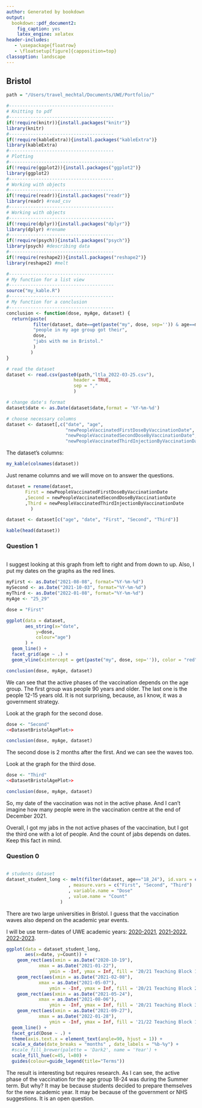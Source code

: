 ```yaml
---
author: Generated by bookdown
output:
  bookdown::pdf_document2:
    fig_caption: yes
    latex_engine: xelatex
header-includes:
   - \usepackage{floatrow}
   - \floatsetup[figure]{capposition=top}
classoption: landscape
---
```

## Bristol {#DatasetBristol}

```r
path = "/Users/travel_mechtal/Documents/UWE/Portfolio/"
```

```r
#---------------------------------------
# Knitting to pdf
#---------------------------------------
if(!require(knitr)){install.packages("knitr")}
library(knitr)
#---------------------------------------
if(!require(kableExtra)){install.packages("kableExtra")}
library(kableExtra)
#---------------------------------------
# Plotting
#---------------------------------------
if(!require(ggplot2)){install.packages("ggplot2")}
library(ggplot2)
#---------------------------------------
# Working with objects
#---------------------------------------
if(!require(readr)){install.packages("readr")}
library(readr) #read_csv
#---------------------------------------
# Working with objects
#---------------------------------------
if(!require(dplyr)){install.packages("dplyr")}
library(dplyr) #rename
#---------------------------------------
if(!require(psych)){install.packages("psych")}
library(psych) #describing data
#---------------------------------------
if(!require(reshape2)){install.packages("reshape2")}
library(reshape2) #melt
```

```r
#---------------------------------------
# My function for a list view
#---------------------------------------
source("my_kable.R")
#---------------------------------------
# My function for a conclusion
#---------------------------------------
conclusion <- function(dose, myAge, dataset) {
  return(paste(
          filter(dataset, date==get(paste("my", dose, sep='')) & age==myAge)[dose],
          "people in my age group got their", 
          dose, 
          "jabs with me in Bristol."
          )
         )
}
```

```r
# read the dataset
dataset <- read.csv(paste0(path,"ltla_2022-03-25.csv"),
                         header = TRUE,
                         sep = ","
                         )

# change date's format
dataset$date <- as.Date(dataset$date,format = '%Y-%m-%d')

# choose necessary columns
dataset <- dataset[,c("date", "age",
                      "newPeopleVaccinatedFirstDoseByVaccinationDate",
                      "newPeopleVaccinatedSecondDoseByVaccinationDate",
                      "newPeopleVaccinatedThirdInjectionByVaccinationDate")]
```

The dataset's columns:

```r
my_kable(colnames(dataset))
```

Just rename columns and we will move on to answer the questions.
```r
dataset = rename(dataset, 
       First = newPeopleVaccinatedFirstDoseByVaccinationDate
       ,Second = newPeopleVaccinatedSecondDoseByVaccinationDate
       ,Third = newPeopleVaccinatedThirdInjectionByVaccinationDate
         )

dataset <- dataset[c("age", "date", "First", "Second", "Third")]

kable(head(dataset))
```

### Question 1
```r
```

I suggest looking at this graph from left to right and from down to up.
Also, I put my dates on the graphs as the red lines.

```r
myFirst <- as.Date("2021-08-08", format="%Y-%m-%d")
mySecond <- as.Date("2021-10-03", format="%Y-%m-%d")
myThird <- as.Date("2022-01-08", format="%Y-%m-%d")
myAge <- "25_29"
```

```r
dose = "First"
```

```r
ggplot(data = dataset, 
       aes_string(x="date", 
           y=dose,
           colour="age")
       ) +
  geom_line() +
  facet_grid(age ~ .) +
  geom_vline(xintercept = get(paste("my", dose, sep='')), color = "red")
```
```r
conclusion(dose, myAge, dataset)
```

We can see that the active phases of the vaccination depends on the age group. The first group was people 90 years and older. The last one is the people 12-15 years old. It is not surprising, because, as I know, it was a government strategy.

Look at the graph for the second dose.

```r
dose <- "Second"
<<DatasetBristolAgePlot>>
```
```r
conclusion(dose, myAge, dataset)
```

The second dose is 2 months after the first. And we can see the waves too.

Look at the graph for the third dose.

```r
dose <- "Third"
<<DatasetBristolAgePlot>>
```

```r
conclusion(dose, myAge, dataset)
```

So, my date of the vaccination was not in the active phase.
And I can’t imagine how many people were in the vaccination centre at the end of December 2021.

Overall, I got my jabs in the not active phases of the vaccination, but I got the third one with a lot of people. And the count of jabs depends on dates. Keep this fact in mind.

### Question 0
```r
```

```r
# students dataset
dataset_student_long <- melt(filter(dataset, age=="18_24"), id.vars = c("date")
                       , measure.vars = c("First", "Second", "Third")
                       , variable.name = "Dose"
                       , value.name = "Count"
                    )
```

There are two large universities in Bristol. I guess that the vaccination waves also depend on the academic year events.

I will be use term-dates of UWE academic years:
[2020-2021](https://www.uwe.ac.uk/study/term-dates/2020-21-term-dates), [2021-2022](https://www.uwe.ac.uk/study/term-dates/2021-22-term-dates), 
[2022-2023](https://www.uwe.ac.uk/study/term-dates/2022-23-term-dates).

```r
ggplot(data = dataset_student_long,
       aes(x=date, y=Count)) +
    geom_rect(aes(xmin = as.Date("2020-10-19"),
            xmax = as.Date("2021-01-22"),
                ymin = -Inf, ymax = Inf, fill = '20/21 Teaching Block 1: Autumn Term'), alpha = .2)+
    geom_rect(aes(xmin = as.Date("2021-02-08"),
            xmax = as.Date("2021-05-07"),
                ymin = -Inf, ymax = Inf, fill = '20/21 Teaching Block 2: Spring Term'), alpha = .2)+
    geom_rect(aes(xmin = as.Date("2021-05-24"),
            xmax = as.Date("2021-08-06"),
                ymin = -Inf, ymax = Inf, fill = '20/21 Teaching Block 3: Summer Term'), alpha = .2)+
    geom_rect(aes(xmin = as.Date("2021-09-27"),
            xmax = as.Date("2022-01-28"),
                ymin = -Inf, ymax = Inf, fill = '21/22 Teaching Block 1: Autumn Term'), alpha = .2)+
  geom_line() +
  facet_grid(Dose ~ .) +
  theme(axis.text.x = element_text(angle=90, hjust = 1)) +
  scale_x_date(date_breaks = "months" , date_labels = "%b-%y") +
  #scale_fill_brewer(palette = 'Dark2', name = 'Year') +
  scale_fill_hue(c=45, l=80) +
  guides(colour=guide_legend(title="Terms")) 
```

The result is interesting but requires research.
As I can see, the active phase of the vaccination for the age group 18-24 was during the Summer term. But why?
It may be because students decided to prepare themselves for the new academic year. It may be because of the government or NHS suggestions. It is an open question.
